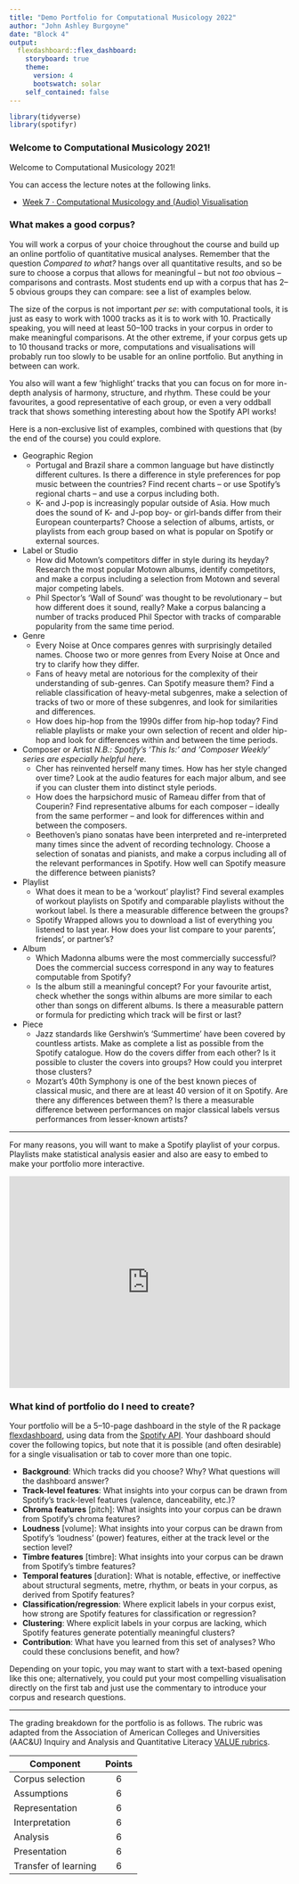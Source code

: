 ```yaml
---
title: "Demo Portfolio for Computational Musicology 2022"
author: "John Ashley Burgoyne"
date: "Block 4"
output: 
  flexdashboard::flex_dashboard:
    storyboard: true
    theme:
      version: 4
      bootswatch: solar
    self_contained: false
---
```


```r
library(tidyverse)
library(spotifyr)
```

### Welcome to Computational Musicology 2021!

Welcome to Computational Musicology 2021!

You can access the lecture notes at the following links.

  - [Week 7 · Computational Musicology and (Audio) Visualisation](./notes/compmus2022-w07.html)

### What makes a good corpus?

You will work a corpus of your choice throughout the course and build up an online portfolio of quantitative musical analyses. Remember that the question _Compared to what?_ hangs over all quantitative results, and so be sure to choose a corpus that allows for meaningful – but not _too_ obvious – comparisons and contrasts. Most students end up with a corpus that has 2–5 obvious groups they can compare: see a list of examples below.

The size of the corpus is not important _per se_: with computational tools, it is just as easy to work with 1000 tracks as it is to work with 10. Practically speaking, you will need at least 50–100 tracks in your corpus in order to make meaningful comparisons. At the other extreme, if your corpus gets up to 10 thousand tracks or more, computations and visualisations will probably run too slowly to be usable for an online portfolio. But anything in between can work.

You also will want a few 'highlight' tracks that you can focus on for more in-depth analysis of harmony, structure, and rhythm. These could be your favourites, a good representative of each group, or even a very oddball track that shows something interesting about how the Spotify API works!

Here is a non-exclusive list of examples, combined with questions that (by the end of the course) you could explore.

*   Geographic Region
    *   Portugal and Brazil share a common language but have distinctly different cultures. Is there a difference in style preferences for pop music between the countries? Find recent charts – or use Spotify’s regional charts – and use a corpus including both.
    *   K- and J-pop is increasingly popular outside of Asia. How much does the sound of K- and J-pop boy- or girl-bands differ from their European counterparts? Choose a selection of albums, artists, or playlists from each group based on what is popular on Spotify or external sources.
*   Label or Studio
    *   How did Motown’s competitors differ in style during its heyday? Research the most popular Motown albums, identify competitors, and make a corpus including a selection from Motown and several major competing labels.
    *   Phil Spector’s ‘Wall of Sound’ was thought to be revolutionary – but how different does it sound, really? Make a corpus balancing a number of tracks produced Phil Spector with tracks of comparable popularity from the same time period.
*   Genre
    *   Every Noise at Once compares genres with surprisingly detailed names. Choose two or more genres from Every Noise at Once and try to clarify how they differ.
    *   Fans of heavy metal are notorious for the complexity of their understanding of sub-genres. Can Spotify measure them? Find a reliable classification of heavy-metal subgenres, make a selection of tracks of two or more of these subgenres, and look for similarities and differences.
    *   How does hip-hop from the 1990s differ from hip-hop today? Find reliable playlists or make your own selection of recent and older hip-hop and look for differences within and between the time periods.
*   Composer or Artist _N.B.: Spotify’s ‘This Is:’ and ‘Composer Weekly’ series are especially helpful here._
    *   Cher has reinvented herself many times. How has her style changed over time? Look at the audio features for each major album, and see if you can cluster them into distinct style periods.
    *   How does the harpsichord music of Rameau differ from that of Couperin? Find representative albums for each composer – ideally from the same performer – and look for differences within and between the composers.
    *   Beethoven’s piano sonatas have been interpreted and re-interpreted many times since the advent of recording technology. Choose a selection of sonatas and pianists, and make a corpus including all of the relevant performances in Spotify. How well can Spotify measure the difference between pianists?
*   Playlist
    *   What does it mean to be a ‘workout’ playlist? Find several examples of workout playlists on Spotify and comparable playlists without the workout label. Is there a measurable difference between the groups?
    *   Spotify Wrapped allows you to download a list of everything you listened to last year. How does your list compare to your parents’, friends’, or partner’s? 
*   Album
    *   Which Madonna albums were the most commercially successful? Does the commercial success correspond in any way to features computable from Spotify?
    *   Is the album still a meaningful concept? For your favourite artist, check whether the songs within albums are more similar to each other than songs on different albums. Is there a measurable pattern or formula for predicting which track will be first or last?
*   Piece
    *   Jazz standards like Gershwin’s ‘Summertime’ have been covered by countless artists. Make as complete a list as possible from the Spotify catalogue. How do the covers differ from each other? Is it possible to cluster the covers into groups? How could you interpret those clusters?
    *   Mozart’s 40th Symphony is one of the best known pieces of classical music, and there are at least 40 version of it on Spotify. Are there any differences between them? Is there a measurable difference between performances on major classical labels versus performances from lesser-known artists?

***

For many reasons, you will want to make a Spotify playlist of your corpus. Playlists make statistical analysis easier and also are easy to embed to make your portfolio more interactive.

<iframe src="https://open.spotify.com/embed/playlist/4xnBi0S21rFHhhK0iGHpiS?utm_source=generator" width="100%" height="380" frameBorder="0" allowfullscreen="" allow="autoplay; clipboard-write; encrypted-media; fullscreen; picture-in-picture"></iframe>

### What kind of portfolio do I need to create?

Your portfolio will be a 5–10-page dashboard in the style of the R package [flexdashboard](https://rstudio.github.io/flexdashboard/articles/using.html#storyboards-1), using data from the [Spotify API](https://developer.spotify.com). Your dashboard should cover the following topics, but note that it is possible (and often desirable) for a single visualisation or tab to cover more than one topic.

  - **Background**: Which tracks did you choose? Why? What questions will the dashboard answer?
  - **Track-level features**: What insights into your corpus can be drawn from Spotify’s track-level features (valence, danceability, etc.)?
  - **Chroma features** [pitch]: What insights into your corpus can be drawn from Spotify’s chroma features?
  - **Loudness** [volume]: What insights into your corpus can be drawn from Spotify’s ‘loudness’ (power) features, either at the track level or the section level?
  - **Timbre features** [timbre]: What insights into your corpus can be drawn from Spotify’s timbre features?
  - **Temporal features** [duration]: What is notable, effective, or ineffective about structural segments, metre, rhythm, or beats in your corpus, as derived from Spotify features?
  - **Classification/regression**: Where explicit labels in your corpus exist, how strong are Spotify features for classification or regression?
  - **Clustering**: Where explicit labels in your corpus are lacking, which Spotify features generate potentially meaningful clusters?
  - **Contribution**: What have you learned from this set of analyses? Who could these conclusions benefit, and how?

Depending on your topic, you may want to start with a text-based opening like this one; alternatively, you could put your most compelling visualisation directly on the first tab and just use the commentary to introduce your corpus and research questions.

***

The grading breakdown for the portfolio is as follows. The rubric was adapted from the Association of American Colleges and Universities (AAC&U) Inquiry and Analysis and Quantitative Literacy [VALUE rubrics](https://www.aacu.org/value-rubrics).

| Component            | Points |
|----------------------|:------:|
| Corpus selection     |      6 |
| Assumptions          |      6 |
| Representation       |      6 |
| Interpretation       |      6 |
| Analysis             |      6 |
| Presentation         |      6 |
| Transfer of learning |      6 |

  
